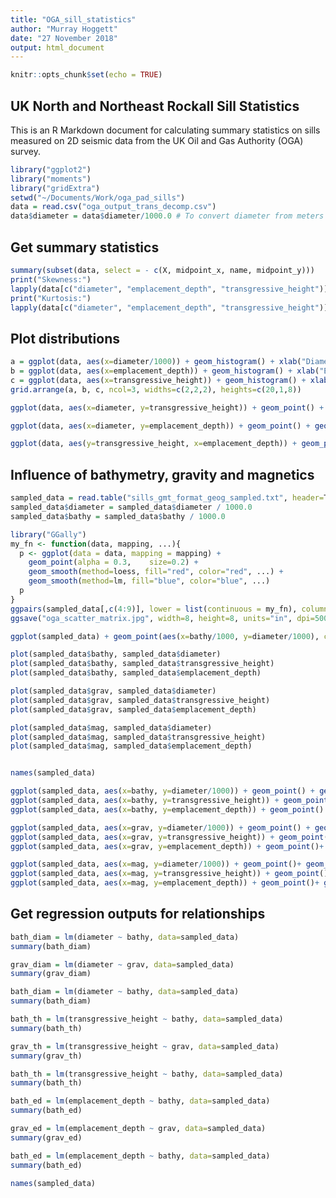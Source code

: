 ```yaml
---
title: "OGA_sill_statistics"
author: "Murray Hoggett"
date: "27 November 2018"
output: html_document
---
```


```r
knitr::opts_chunk$set(echo = TRUE)
```

## UK North and Northeast Rockall Sill Statistics 
This is an R Markdown document for calculating summary statistics on sills measured on 2D seismic data from the UK Oil and Gas Authority (OGA) survey.


```r
library("ggplot2")
library("moments")
library("gridExtra")
setwd("~/Documents/Work/oga_pad_sills")
data = read.csv("oga_output_trans_decomp.csv")
data$diameter = data$diameter/1000.0 # To convert diameter from meters to km. 
```


## Get summary statistics 
```r
summary(subset(data, select = - c(X, midpoint_x, name, midpoint_y)))
print("Skewness:")
lapply(data[c("diameter", "emplacement_depth", "transgressive_height")], skewness)
print("Kurtosis:")
lapply(data[c("diameter", "emplacement_depth", "transgressive_height")], kurtosis)
```

## Plot distributions 

```r
a = ggplot(data, aes(x=diameter/1000)) + geom_histogram() + xlab("Diameter (km)")
b = ggplot(data, aes(x=emplacement_depth)) + geom_histogram() + xlab("Emplacement depth (km)")
c = ggplot(data, aes(x=transgressive_height)) + geom_histogram() + xlab("Transgressive height (km)")
grid.arrange(a, b, c, ncol=3, widths=c(2,2,2), heights=c(20,1,8))
```




```r
ggplot(data, aes(x=diameter, y=transgressive_height)) + geom_point() + geom_smooth(method="lm")

ggplot(data, aes(x=diameter, y=emplacement_depth)) + geom_point() + geom_smooth(method="lm")

ggplot(data, aes(y=transgressive_height, x=emplacement_depth)) + geom_point() + geom_smooth(method="lm")
```

## Influence of bathymetry, gravity and magnetics

```r
sampled_data = read.table("sills_gmt_format_geog_sampled.txt", header=T)
sampled_data$diameter = sampled_data$diameter / 1000.0
sampled_data$bathy = sampled_data$bathy / 1000.0

library("GGally")
my_fn <- function(data, mapping, ...){
  p <- ggplot(data = data, mapping = mapping) + 
    geom_point(alpha = 0.3,    size=0.2) + 
    geom_smooth(method=loess, fill="red", color="red", ...) +
    geom_smooth(method=lm, fill="blue", color="blue", ...)
  p
}
ggpairs(sampled_data[,c(4:9)], lower = list(continuous = my_fn), columnLabels = c("Diameter (km)", "Em. depth (km)", "Tr. height (km)", "Bathymetry (km)", "Gravity (mGal)", "Magnetic (nT)"), rowLabels = c("Diameter (km)", "Em. depth (km)", "Tr. height (km)", "Bathymetry (km)", "Gravity (mGal)", "Magnetic (nT)")) 
ggsave("oga_scatter_matrix.jpg", width=8, height=8, units="in", dpi=500)

ggplot(sampled_data) + geom_point(aes(x=bathy/1000, y=diameter/1000), color="green", alpha=0.5) + geom_point(aes(x=bathy/1000, y=transgressive_height), color="blue", alpha=0.5) + geom_point(aes(x=bathy/1000, y=emplacement_depth), color="purple", alpha=0.5) + xlab("Bathymetry (km)") + ylab("Measurement (km)")

plot(sampled_data$bathy, sampled_data$diameter)
plot(sampled_data$bathy, sampled_data$transgressive_height)
plot(sampled_data$bathy, sampled_data$emplacement_depth)

plot(sampled_data$grav, sampled_data$diameter)
plot(sampled_data$grav, sampled_data$transgressive_height)
plot(sampled_data$grav, sampled_data$emplacement_depth)

plot(sampled_data$mag, sampled_data$diameter)
plot(sampled_data$mag, sampled_data$transgressive_height)
plot(sampled_data$mag, sampled_data$emplacement_depth)


names(sampled_data)
```


```r
ggplot(sampled_data, aes(x=bathy, y=diameter/1000)) + geom_point() + geom_smooth(method="lm") 
ggplot(sampled_data, aes(x=bathy, y=transgressive_height)) + geom_point() + geom_smooth(method="lm")
ggplot(sampled_data, aes(x=bathy, y=emplacement_depth)) + geom_point() + geom_smooth(method="lm") 

ggplot(sampled_data, aes(x=grav, y=diameter/1000)) + geom_point() + geom_smooth(method="lm")
ggplot(sampled_data, aes(x=grav, y=transgressive_height)) + geom_point()+ geom_smooth(method="lm")
ggplot(sampled_data, aes(x=grav, y=emplacement_depth)) + geom_point()+ geom_smooth(method="lm")

ggplot(sampled_data, aes(x=mag, y=diameter/1000)) + geom_point()+ geom_smooth(method="lm")
ggplot(sampled_data, aes(x=mag, y=transgressive_height)) + geom_point()+ geom_smooth(method="lm")
ggplot(sampled_data, aes(x=mag, y=emplacement_depth)) + geom_point()+ geom_smooth(method="lm")

```


## Get regression outputs for relationships 

```r
bath_diam = lm(diameter ~ bathy, data=sampled_data)
summary(bath_diam)

grav_diam = lm(diameter ~ grav, data=sampled_data)
summary(grav_diam)

bath_diam = lm(diameter ~ bathy, data=sampled_data)
summary(bath_diam)

bath_th = lm(transgressive_height ~ bathy, data=sampled_data)
summary(bath_th)

grav_th = lm(transgressive_height ~ grav, data=sampled_data)
summary(grav_th)

bath_th = lm(transgressive_height ~ bathy, data=sampled_data)
summary(bath_th)

bath_ed = lm(emplacement_depth ~ bathy, data=sampled_data)
summary(bath_ed)

grav_ed = lm(emplacement_depth ~ grav, data=sampled_data)
summary(grav_ed)

bath_ed = lm(emplacement_depth ~ bathy, data=sampled_data)
summary(bath_ed)

names(sampled_data)
```

